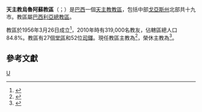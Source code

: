 {{Multiple issues|
{{Primarysources|time=2020-06-17T17:12:00+00:00}}
{{Refimprove|time=2020-06-17T17:12:00+00:00}}
}}
{{Infobox Roman Catholic diocese
|name=烏魯阿蘇
|jurisdiction=教區
|latin = Dioecesis Uruassuensis
|border = catholic
|image = 
|caption = 
|location = [[巴西|巴西]]
|territory = [[戈亞斯州|戈亞斯州]]北部
|population = 319,000
|rite = [[罗马礼|罗马礼]]
|patron = 
|province = [[天主教巴西利亞總教區|巴西利亞]]
|established = 1956年3月26日
|cathedral = 聖亞納主教座堂
|co-cathedral =
|leadership = 主教
|website = [https://diocesedeuruacu.com.br/ 教區官方網站]
|pope = {{incumbent pope}}
|ordinary = {{link-pt|若望·嘉祿·卡爾達斯-巴羅卡|Giovani Carlos Caldas Barroca}}
|coadjutor bishop =
|auxiliary =
|emeritus = {{link-pt|若瑟·達-西爾瓦-沙韋斯|José da Silva Chaves}}
}}

'''天主教烏魯阿蘇教區'''（{{lang-la|Dioecesis Uruassuensis}}；{{lang-pt|Diocese de Uruaçu}}）是[[巴西|巴西]]一個[[天主教|天主教]][[教區|教區]]，包括中部[[戈亞斯州|戈亞斯州]]北部共十九市。教區屬[[天主教巴西利亞總教區|巴西利亞總教區]]。

教區於1956年3月26日成立<ref>{{cite book |title=ACTA APOSTOLICAE SEDIS |series=II |volume=XXIV |year=1957 |publisher=Typis Polyglottis Vaticanis |pages=188-190 |url=https://www.vatican.va/archive/aas/documents/AAS-49-1957-ocr.pdf |accessdate=2020-06-17 |archiveurl=https://web.archive.org/web/20200617165349/https://www.vatican.va/archive/aas/documents/AAS-49-1957-ocr.pdf |archivedate=2020-06-17 |language=la |dead-url=no }}</ref>，2010年時有319,000名教友，佔轄區總人口84.8%。教區有27個[[堂區|堂區]]和52位[[司鐸|司鐸]]。現任教區主教為{{link-pt|若望·嘉祿·卡爾達斯-巴羅卡|Giovani Carlos Caldas Barroca}}<ref>{{cite press release |title=Resignations and Appointments, 17.06.2020 |url=https://press.vatican.va/content/salastampa/en/bollettino/pubblico/2020/06/17/200617a.html |publisher=Holy See Press Office |accessdate=2020-06-17 |archiveurl=https://web.archive.org/web/20200617160010/https://press.vatican.va/content/salastampa/en/bollettino/pubblico/2020/06/17/200617a.html |archivedate=2020-06-17 |language=en |date=2020-06-17 |dead-url=no }}</ref>，榮休主教為{{link-pt|若瑟·達-西爾瓦-沙韋斯|José da Silva Chaves}}<ref>{{cite press release |title=RINUNCE E NOMINE, 03.01.2007 |url=https://press.vatican.va/content/salastampa/it/bollettino/pubblico/2007/01/03/0005/00014.html |publisher=Sala Stampa della Santa Sede |accessdate=2020-06-17 |archiveurl=https://web.archive.org/web/20200617162808/https://press.vatican.va/content/salastampa/it/bollettino/pubblico/2007/01/03/0005/00014.html |archivedate=2020-06-17 |language=it |date=2007-01-03 |dead-url=no }}</ref>。

==參考文獻==
{{reflist}}

[[Category:巴西天主教教區|U]]